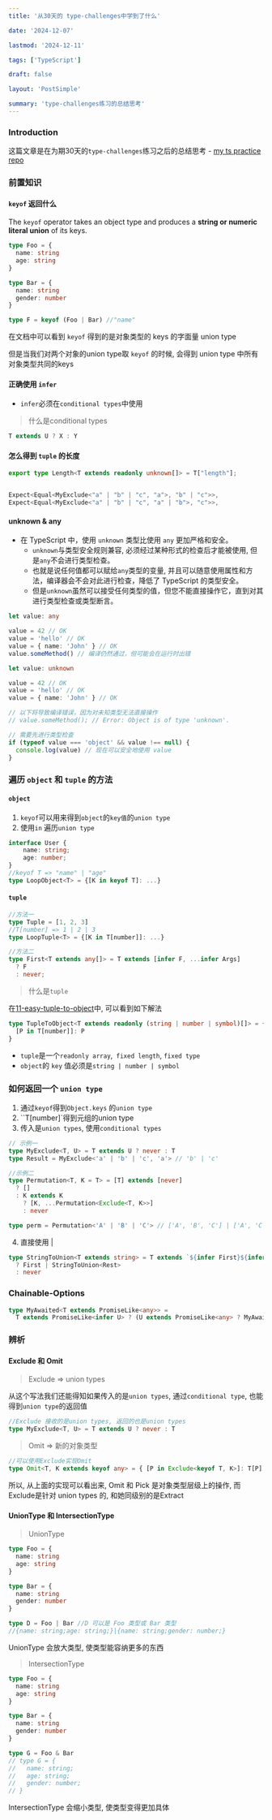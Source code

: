 ```yaml
---
title: '从30天的 type-challenges中学到了什么'

date: '2024-12-07'

lastmod: '2024-12-11'

tags: ['TypeScript']

draft: false

layout: 'PostSimple'

summary: 'type-challenges练习的总结思考'
---
```


### Introduction

这篇文章是在为期30天的`type-challenges`练习之后的总结思考 - [my ts practice repo](https://github.com/LennyLee1998/TDL-TS)

### 前置知识

#### `keyof` 返回什么

The `keyof` operator takes an object type and produces a **string or numeric literal union** of its keys.

```typescript
type Foo = {
  name: string
  age: string
}

type Bar = {
  name: string
  gender: number
}

type F = keyof (Foo | Bar) //"name"
```

在文档中可以看到 `keyof` 得到的是对象类型的 keys 的字面量 union type

但是当我们对两个对象的union type取 `keyof` 的时候, 会得到 union type 中所有对象类型共同的keys

#### 正确使用 `infer`

- `infer`必须在`conditional types`中使用

> 什么是conditional types

```typescript
T extends U ? X : Y
```

#### 怎么得到 `tuple` 的长度

```typescript
export type Length<T extends readonly unknown[]> = T["length"];


Expect<Equal<MyExclude<"a" | "b" | "c", "a">, "b" | "c">>,
Expect<Equal<MyExclude<"a" | "b" | "c", "a" | "b">, "c">>,
```

#### unknown & any

- 在 TypeScript 中，使用 `unknown` 类型比使用 `any` 更加严格和安全。
  - `unknown`与类型安全规则兼容, 必须经过某种形式的检查后才能被使用, 但是`any`不会进行类型检查。
  - 也就是说任何值都可以赋给`any`类型的变量, 并且可以随意使用属性和方法，编译器会不会对此进行检查，降低了 TypeScript 的类型安全。
  - 但是`unknown`虽然可以接受任何类型的值，但您不能直接操作它，直到对其进行类型检查或类型断言。

```typescript
let value: any

value = 42 // OK
value = 'hello' // OK
value = { name: 'John' } // OK
value.someMethod() // 编译仍然通过，但可能会在运行时出错

let value: unknown

value = 42 // OK
value = 'hello' // OK
value = { name: 'John' } // OK

// 以下将导致编译错误，因为对未知类型无法直接操作
// value.someMethod(); // Error: Object is of type 'unknown'.

// 需要先进行类型检查
if (typeof value === 'object' && value !== null) {
  console.log(value) // 现在可以安全地使用 value
}
```

### 遍历 `object` 和 `tuple` 的方法

#### `object`

1. `keyof`可以用来得到`object`的`key值`的`union type`
2. 使用`in` 遍历`union type`

```typescript
interface User {
    name: string;
    age: number;
}
//keyof T => "name" | "age"
type LoopObject<T> = {[K in keyof T]: ...}
```

#### `tuple`

```typescript
//方法一
type Tuple = [1, 2, 3]
//T[number] => 1 | 2 | 3
type LoopTuple<T> = {[K in T[number]]: ...}

//方法二
type First<T extends any[]> = T extends [infer F, ...infer Args]
  ? F
  : never;
```

> 什么是`tuple`

在[11-easy-tuple-to-object](https://github.com/type-challenges/type-challenges/blob/main/questions/00011-easy-tuple-to-object/README.md)中, 可以看到如下解法

```typescript
type TupleToObject<T extends readonly (string | number | symbol)[]> = {
  [P in T[number]]: P
}
```

- `tuple`是一个`readonly array`,` fixed length`, `fixed type`
- `object`的 `key` 值必须是`string | number | symbol`

### 如何返回一个 `union type`

1. 通过`keyof`得到`Object.keys` 的`union type`
2. ``T[number]`得到元组的union type
3. 传入是`union types`, 使用`conditional types`

```typescript
// 示例一
type MyExclude<T, U> = T extends U ? never : T
type Result = MyExclude<'a' | 'b' | 'c', 'a'> // 'b' | 'c'

//示例二
type Permutation<T, K = T> = [T] extends [never]
  ? []
  : K extends K
    ? [K, ...Permutation<Exclude<T, K>>]
    : never

type perm = Permutation<'A' | 'B' | 'C'> // ['A', 'B', 'C'] | ['A', 'C', 'B'] | ['B', 'A', 'C'] | ['B', 'C', 'A'] | ['C', 'A', 'B'] | ['C', 'B', 'A']
```

4. 直接使用 |

```typescript
type StringToUnion<T extends string> = T extends `${infer First}${infer Rest}`
  ? First | StringToUnion<Rest>
  : never
```

### Chainable-Options

```typescript
type MyAwaited<T extends PromiseLike<any>> =
  T extends PromiseLike<infer U> ? (U extends PromiseLike<any> ? MyAwaited<U> : U) : never
```

### 辨析

#### Exclude 和 Omit

> Exclude => union types

从这个写法我们还能得知如果传入的是`union types`, 通过`conditional type`, 也能得到`union type`的返回值

```typescript
//Exclude 接收的是union types, 返回的也是union types
type MyExclude<T, U> = T extends U ? never : T
```

> Omit => 新的对象类型

```typescript
//可以使用Exclude实现Omit
type Omit<T, K extends keyof any> = { [P in Exclude<keyof T, K>]: T[P] }
```

所以, 从上面的实现可以看出来, Omit 和 Pick 是对象类型层级上的操作, 而Exclude是针对 union types 的, 和她同级别的是Extract

#### UnionType 和 IntersectionType

> UnionType

```typescript
type Foo = {
  name: string
  age: string
}

type Bar = {
  name: string
  gender: number
}

type D = Foo | Bar //D 可以是 Foo 类型或 Bar 类型
//{name: string;age: string;}|{name: string;gender: number;}
```

UnionType 会放大类型, 使类型能容纳更多的东西

> IntersectionType

```typescript
type Foo = {
  name: string
  age: string
}

type Bar = {
  name: string
  gender: number
}

type G = Foo & Bar
// type G = {
//   name: string;
//   age: string;
//   gender: number;
// }
```

IntersectionType 会缩小类型, 使类型变得更加具体
